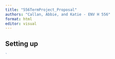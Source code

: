 ```yaml
---
title: "556TermProject_Proposal"
authors: "Callan, Abbie, and Katie - ENV H 556"
format: html
editor: visual
---
```


## Setting up 

```r





`
```
